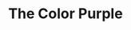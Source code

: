 ---
title: The Color Purple
description: The extraordinary sisterhood of three women who share one unbreakable bond in “The Color Purple.” This bold new take on the beloved classic is directed by Blitz Bazawule.
rating: PG
genre:
  - Drama
  - Musical
length: 2h 21m
cast:
  - Corey Hawkins
  - H.E.R.
  - Taraji P. Henson
  - Danielle Brooks
  - Ciara
  - Halle Bailey
  - Colman Domingo, Louis Gossett Jr.
showtimes:
  - Feb 23rd
  - Feb 24th
  - Feb 25th - 2pm Matinee
poster: ./images/color-purple.webp
trailer: https://www.youtube.com/watch?v=wPwzBUui1GA
socialImage: ./images/color-purple.webp
---